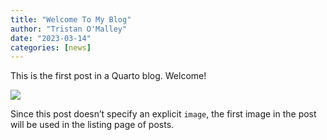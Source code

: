```yaml
---
title: "Welcome To My Blog"
author: "Tristan O'Malley"
date: "2023-03-14"
categories: [news]
---
```


This is the first post in a Quarto blog. Welcome!

![](thumbnail.jpg)

Since this post doesn't specify an explicit `image`, the first image in the post will be used in the listing page of posts.
